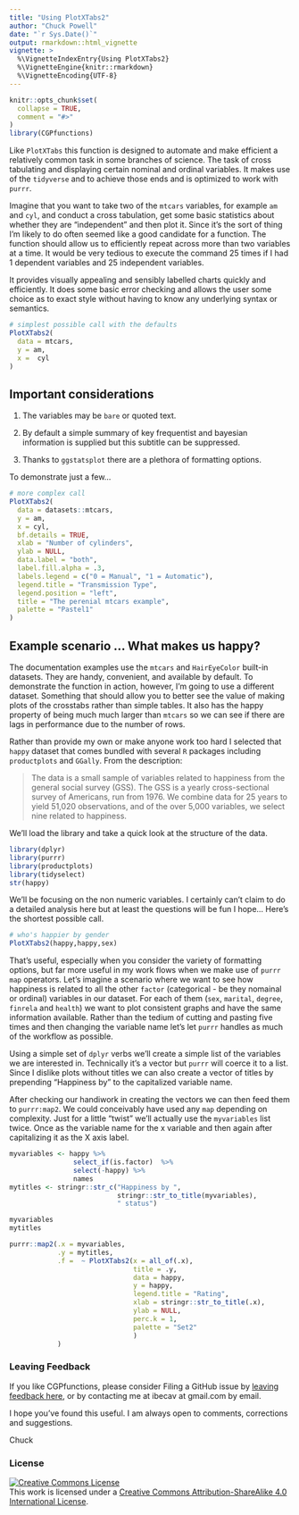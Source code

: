 ```yaml
---
title: "Using PlotXTabs2"
author: "Chuck Powell"
date: "`r Sys.Date()`"
output: rmarkdown::html_vignette
vignette: >
  %\VignetteIndexEntry{Using PlotXTabs2}
  %\VignetteEngine{knitr::rmarkdown}
  %\VignetteEncoding{UTF-8}
---
```


```r
knitr::opts_chunk$set(
  collapse = TRUE,
  comment = "#>"
)
library(CGPfunctions)
```

Like `PlotXTabs` this function is designed to automate and make efficient a
relatively common task in some branches of science. The task of cross tabulating
and displaying certain nominal and ordinal variables. It makes use of the
`tidyverse` and to achieve those ends and is optimized to work with `purrr`.

Imagine that you want to take two of the `mtcars` variables, for example `am`
and `cyl`, and conduct a cross tabulation, get some basic statistics about
whether they are "independent" and then plot it. Since it's the sort of thing
I'm likely to do often seemed like a good candidate for a function. The function
should allow us to efficiently repeat across more than two variables at a time.
It would be very tedious to execute the command 25 times if I had 1 dependent
variables and 25 independent variables.

It provides visually appealing and sensibly labelled charts quickly and
efficiently. It does some basic error checking and allows the user some choice
as to exact style without having to know any underlying syntax or semantics.

```r
# simplest possible call with the defaults
PlotXTabs2(
  data = mtcars,
  y = am,
  x =  cyl
)  
```

## Important considerations

1. The variables may be `bare` or quoted text.

2. By default a simple summary of key frequentist and bayesian information is
   supplied but this subtitle can be suppressed.

3. Thanks to `ggstatsplot` there are a plethora of formatting options.

To demonstrate just a few...

```r
# more complex call
PlotXTabs2(
  data = datasets::mtcars,
  y = am,
  x = cyl,
  bf.details = TRUE,
  xlab = "Number of cylinders",
  ylab = NULL,
  data.label = "both",
  label.fill.alpha = .3,
  labels.legend = c("0 = Manual", "1 = Automatic"),
  legend.title = "Transmission Type",
  legend.position = "left",
  title = "The perenial mtcars example",
  palette = "Pastel1"
)
```

## Example scenario ... What makes us happy?

The documentation examples use the `mtcars` and `HairEyeColor` built-in
datasets. They are handy, convenient, and available by default. To demonstrate
the function in action, however, I'm going to use a different dataset. Something
that should allow you to better see the value of making plots of the crosstabs
rather than simple tables. It also has the happy property of being much much
larger than `mtcars` so we can see if there are lags in performance due to the
number of rows.

Rather than provide my own or make anyone work too hard I selected that `happy`
dataset that comes bundled with several `R` packages including `productplots`
and `GGally`. From the description:

> The data is a small sample of variables related to happiness from the general
social survey (GSS). The GSS is a yearly cross-sectional survey of Americans,
run from 1976. We combine data for 25 years to yield 51,020 observations, and of
the over 5,000 variables, we select nine related to happiness.

We'll load the library and take a quick look at the structure of the data.

```r
library(dplyr)
library(purrr)
library(productplots)
library(tidyselect) 
str(happy)
```

We'll be focusing on the non numeric variables. I certainly can't claim to do a
detailed analysis here but at least the questions will be fun I hope... Here's
the shortest possible call.

```r
# who's happier by gender
PlotXTabs2(happy,happy,sex)
```

That's useful, especially when you consider the variety of formatting options,
but far more useful in my work flows when we make use of `purrr` `map`
operators. Let's imagine a scenario where we want to see how happiness is
related to all the other `factor` (categorical - be they nomainal or ordinal)
variables in our dataset. For each of them (`sex`, `marital`, `degree`,
`finrela` and `health`) we want to plot consistent graphs and have the same
information available. Rather than the tedium of cutting and pasting five times
and then changing the variable name let's let `purrr` handles as much of the
workflow as possible.

Using a simple set of `dplyr` verbs we'll create a simple list of the variables
we are interested in. Technically it's a vector but `purrr` will coerce it to a
list. Since I dislike plots without titles we can also create a vector of titles
by prepending "Happiness by " to the capitalized variable name.

After checking our handiwork in creating the vectors we can then feed them to
`purrr:map2`. We could conceivably have used any `map` depending on complexity.
Just for a little "twist" we'll actually use the `myvariables` list twice. Once
as the variable name for the x variable and then again after capitalizing it as
the X axis label.

```r
myvariables <- happy %>% 
                select_if(is.factor)  %>% 
                select(-happy) %>% 
                names
mytitles <- stringr::str_c("Happiness by ", 
                           stringr::str_to_title(myvariables), 
                           " status")

myvariables
mytitles

purrr::map2(.x = myvariables,
            .y = mytitles,
            .f =  ~ PlotXTabs2(x = all_of(.x),
                               title = .y,
                               data = happy,
                               y = happy,
                               legend.title = "Rating",
                               xlab = stringr::str_to_title(.x),
                               ylab = NULL,
                               perc.k = 1,
                               palette = "Set2"
                               )
            )
```

### Leaving Feedback
If you like CGPfunctions, please consider Filing a GitHub issue by [leaving
feedback here](https://github.com/ibecav/CGPfunctions/issues), or by contacting
me at ibecav at gmail.com by email.

I hope you've found this useful. I am always open to comments, corrections and
suggestions.

Chuck 

### License
<a rel="license" href="http://creativecommons.org/licenses/by-sa/4.0/"><img alt="Creative Commons License" style="border-width:0" src="https://i.creativecommons.org/l/by-sa/4.0/88x31.png" /></a><br />This work is licensed under a <a rel="license" href="http://creativecommons.org/licenses/by-sa/4.0/">Creative Commons Attribution-ShareAlike 4.0 International License</a>.

